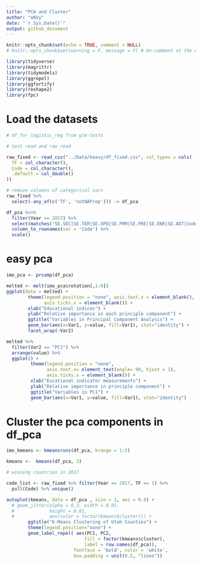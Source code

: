 ```yaml
---
title: "PCA and Cluster"
author: "eNVy"
date: "`r Sys.Date()`"
output: github_document
---
```


```r
knitr::opts_chunk$set(echo = TRUE, comment = NULL)
# knitr::opts_chunk$set(warning = F, message = F) # Un-comment at the end
```


```r
library(tidyverse)
library(magrittr)
library(tidymodels)
library(ggrepel)
library(ggfortify)
library(reshape2)
library(fpc)
```

# Load the datasets

```r
# df_for_logistic_reg from glm-tests

# test read and raw read

raw_fixed <- read_csv("../Data/heavy/df_fixed.csv", col_types = cols( 
  TF = col_character(), 
  Code = col_character(), 
  .default = col_double()
))

# remove columns of categorical vars
raw_fixed %>%  
  select(-any_of(c('TF', 'notNAProp'))) -> df_pca
```


```r

df_pca %<>% 
  filter(Year == 2017) %>% 
  select(matches("SE.SEC|SE.TER|SE.XPD|SE.PRM|SE.PRE|SE.ENR|SE.ADT|Code"))  %>% 
  column_to_rownames(var = 'Code') %>% 
  scale() 

```

<!-- content copied from 'https://juliasilge.com/blog/health-care-indicators/'
--> 

# easy pca
```r
imo_pca <- prcomp(df_pca)

melted <- melt(imo_pca$rotation[,1:6])
ggplot(data = melted) +
        theme(legend.position = "none", axis.text.x = element_blank(), 
              axis.ticks.x = element_blank()) + 
        xlab("Educational indices") +
        ylab("Relative importance in each principle component") +
        ggtitle("Variables in Principal Component Analysis") +
        geom_bar(aes(x=Var1, y=value, fill=Var1), stat="identity") +
        facet_wrap(~Var2)
```


```r
melted %>% 
  filter(Var2 == "PC1") %>% 
  arrange(value) %>% 
  ggplot() +
         theme(legend.position = "none", 
               axis.text.x= element_text(angle= 90, hjust = 1), 
               axis.ticks.x = element_blank()) + 
         xlab("Eucational indicator measurements") +
         ylab("Relative importance in principle component") +
         ggtitle("Variables in PC1") +
         geom_bar(aes(x=Var1, y=value, fill=Var1), stat="identity")
```

# Cluster the pca components in df_pca

```r
imo_kmeans <- kmeansruns(df_pca, krange = 1:5)

kmeans <-  kmeans(df_pca, 3)
```


```r
# winning countries in 2017

code_list <- raw_fixed %>% filter(Year == 2017, TF == 1) %>% 
  pull(Code) %>% unique()

autoplot(kmeans, data = df_pca , size = 1, aes = 0.8) + 
  # geom_jitter(alpha = 0.3, width = 0.01, 
  #             height = 0.01,
  #             aes(color = factor(kmeans$cluster))) +
        ggtitle("K-Means Clustering of Utah Counties") +
        theme(legend.position="none") +
        geom_label_repel( aes(PC1, PC2,
                             fill = factor(kmeans$cluster),
                             label = row.names(df_pca)),
                         fontface = 'bold', color = 'white',
                         box.padding = unit(0.5, "lines"))
```

